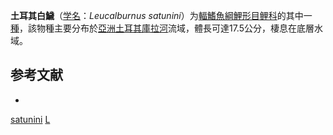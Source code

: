 {{Speciesbox
| taxon = Leucalburnus satunini
| binomial_authority = [[Berg|Berg]], 1910
| status = NE
| status_system = IUCN3.1
| synonyms = *''Phoxinus satunini, Berg, 1910''
}}

'''土耳其白鱥'''（[[学名|学名]]：''Leucalburnus satunini''）为[[輻鰭魚綱|輻鰭魚綱]][[鯉形目|鯉形目]][[鲤科|鲤科]]的其中一[[種|種]]，該物種主要分布於[[亞洲|亞洲]][[土耳其|土耳其]][[庫拉河|庫拉河]]流域，體長可達17.5公分，棲息在底層水域。

==参考文献==
*{{FishBase_species|genus=Leucalburnus|species=satunini|year=2012|month=1}}

{{鯉形目小作品}}
{{Taxonbar}}
[[Category:白鱥屬|satunini]]
[[Category:1910年描述的鱼类|L]]